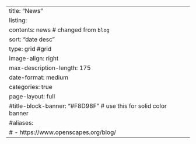 ---
title: "News"
listing:
  contents: news # changed from `blog`
  sort: "date desc"
  type: grid #grid
  image-align: right
  max-description-length: 175
  date-format: medium
  categories: true
page-layout: full
#title-block-banner: "#F8D98F" # use this for solid color banner
#aliases: 
#  - https://www.openscapes.org/blog/
---
